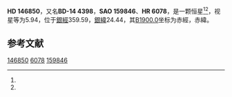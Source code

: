 {{Starbox begin
| name = HD 146850
}}
{{Starbox observe
| epoch = [[J2000.0|J2000.0]]
| constell = {{星座名待查}}<ref name=SIMBAD>{{cite web
 | url=http://simbad.u-strasbg.fr/simbad/sim-id?Ident=HR+6078
 | title =Pulsating variable Star
 | publisher=Centre de Données astronomiques de Strasbourg
 | work=SIMBAD
 | accessdate=2012-07-13}}</ref><ref name=DATA>{{cite web
 | url=http://vizier.u-strasbg.fr/viz-bin/VizieR-5?-out.add=.&-source=5050&-corr=PK=HR&-out.max=9999&HR=6078
 | title=VizieR Detailed Page
 | accessdate=2012-07-13
 | archive-url=https://web.archive.org/web/20160305023806/http://vizier.u-strasbg.fr/viz-bin/VizieR-5?-out.add=.&-source=5050&-corr=PK=HR&-out.max=9999&HR=6078
 | archive-date=2016-03-05
 | dead-url=yes
 }}</ref>
| 星官 = 
| ra = {{RA|16|19|0.4}}<ref name=SIMBAD /><ref name=DATA />
| dec = {{DEC|-14|52|21}}<ref name=SIMBAD /><ref name=DATA />
| appmag_v = 5.94<ref name=SIMBAD /><ref name=DATA />
}}
{{Starbox character
| class = K4III<ref name=SIMBAD /><ref name=DATA />
| b-v = 1.52<ref name=SIMBAD /><ref name=DATA />
| u-b = 1.95<ref name=SIMBAD /><ref name=DATA />
| r-i = <ref name=SIMBAD /><ref name=DATA />
| variable = 
}}
{{Starbox astrometry
| radial_v = 1.95
| prop_mo_ra = -42
| parallax = 
| p_error = 
}}
{{Starbox catalog
| names =BD-14 4398，[[SAO星表|SAO]] 159846，[[HD星表|HD]] 146850，[[HR星表|HR]] 6078}}
{{Starbox reference |Simbad=HR+6078}}
{{Starbox end}}

'''HD 146850'''，又名'''BD-14 4398'''，'''SAO 159846'''、'''HR 6078'''，是一颗恒星<ref name=SIMBAD /><ref name=DATA />，视星等为5.94，位于[[銀道座標系|銀經]]359.59，[[銀道座標系|銀緯]]24.44，其[[B1900.0|B1900.0]]坐标为赤經{{RA|16|13|21.5}}，赤緯{{DEC|-14|24.44|45}}。

== 参考文献 ==
{{reflist}}

{{star-stub}}

[[Category:HD和HDE天體|146850]]
[[Category:HR天體|6078]]
[[Category:SAO天體|159846]]